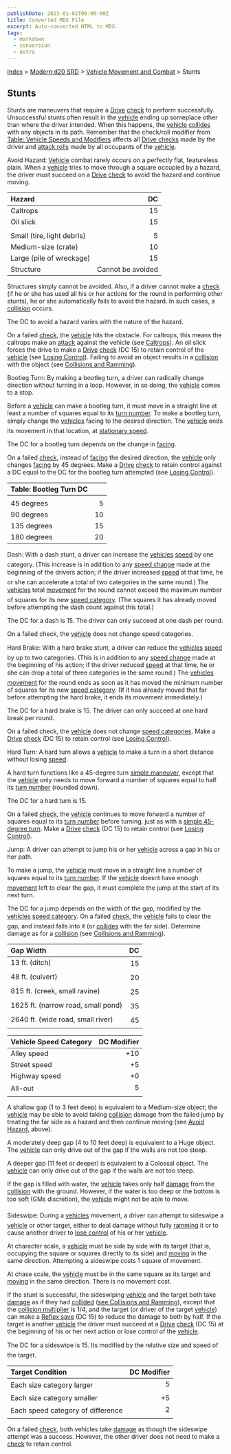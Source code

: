 ```yaml
---
publishDate: 2023-01-02T00:00:00Z
title: Converted MDX File
excerpt: Auto-converted HTML to MDX.
tags:
  - markdown
  - conversion
  - Astro
---
```


[Index](-index) > [Modern d20 SRD](modern-d20-srd-index) > [Vehicle Movement and Combat](modern-d20-srd-vehicle-movement-and-combat-index) > Stunts

## Stunts

Stunts are maneuvers that require a [Drive](modern-d20-srd-skills-drive) [check](modern-d20-srd-skills-skill-basics) to perform successfully. Unsuccessful stunts often result in the [vehicle](modern-d20-srd-equipment-equipment-vehicles) ending up someplace other than where the driver intended. When this happens, the [vehicle](modern-d20-srd-equipment-equipment-vehicles) [collides](modern-d20-srd-vehicle-movement-and-combat-collisions-ramming) with any objects in its path. Remember that the check/roll modifier from [Table:
Vehicle Speeds and Modifiers](modern-d20-srd-vehicle-movement-and-combat-vehicle-speed) affects all [Drive ](modern-d20-srd-skills-drive)[checks](modern-d20-srd-skills-skill-basics) made by the driver and [attack
rolls](modern-d20-srd-combat-attack-roll) made by all occupants of the [vehicle](modern-d20-srd-equipment-equipment-vehicles).

Avoid Hazard: [Vehicle](modern-d20-srd-equipment-equipment-vehicles) combat rarely occurs on a perfectly flat, featureless plain. When a [vehicle](modern-d20-srd-equipment-equipment-vehicles) tries to move through a square occupied by a hazard, the driver must succeed on a [Drive](modern-d20-srd-skills-drive) [check](modern-d20-srd-skills-skill-basics) to avoid the hazard and continue moving.

| Hazard                     |                DC |
| :------------------------- | ----------------: |
| Caltrops                   |                15 |
| Oil slick                  |                15 |
|                            |                   |
| Small (tire, light debris) |                 5 |
| Medium-size (crate)        |                10 |
| Large (pile of wreckage)   |                15 |
| Structure                  | Cannot be avoided |

Structures simply cannot be avoided. Also, if a driver cannot make a [check](modern-d20-srd-skills-skill-basics) (if he or she has used all his or her actions for the round in performing other stunts), he or she automatically fails to avoid the hazard. In such cases, a [collision](modern-d20-srd-vehicle-movement-and-combat-collisions-ramming) occurs.

The DC to avoid a hazard varies with the nature of the hazard.

On a failed [check](modern-d20-srd-skills-skill-basics), the [vehicle](modern-d20-srd-equipment-equipment-vehicles) hits
the obstacle. For caltrops, this means the caltrops make an [attack](modern-d20-srd-vehicle-movement-and-combat-attack-options) against
the vehicle (see [Caltrops](modern-d20-srd-equipment-professional-equipment-php#caltrops-index)).
An oil slick forces the drive to make a [Drive](modern-d20-srd-skills-drive) [check](modern-d20-srd-skills-skill-basics) (DC 15) to retain control of the [vehicle](modern-d20-srd-equipment-equipment-vehicles) (see
[Losing
Control](modern-d20-srd-vehicle-movement-and-combat-losing-control)). Failing to avoid an object results in a [collision](modern-d20-srd-vehicle-movement-and-combat-collisions-ramming) with the
object (see [Collisions
and Ramming](modern-d20-srd-vehicle-movement-and-combat-collisions-ramming)).

Bootleg Turn: By making a bootleg turn, a driver can radically change direction without turning in a loop. However, in so doing, the [vehicle](modern-d20-srd-equipment-equipment-vehicles) comes to a stop.

Before a [vehicle](modern-d20-srd-equipment-equipment-vehicles) can make a bootleg turn, it must move in a straight line at least a number of squares equal to its [turn
number](modern-d20-srd-vehicle-movement-and-combat-vehicle-speed). To make a bootleg turn, simply change the [vehicles](modern-d20-srd-equipment-equipment-vehicles) facing to the desired direction. The [vehicle](modern-d20-srd-equipment-equipment-vehicles) ends its movement in that location, at [stationary
speed](modern-d20-srd-vehicle-movement-and-combat-vehicle-speed).

The DC for a bootleg turn depends on the change in [facing](modern-d20-srd-vehicle-movement-and-combat-facing-firing-arcs).

On a failed [check](modern-d20-srd-skills-skill-basics), instead of [facing](modern-d20-srd-vehicle-movement-and-combat-facing-firing-arcs) the desired direction, the [vehicle](modern-d20-srd-equipment-equipment-vehicles) only changes [facing](modern-d20-srd-vehicle-movement-and-combat-facing-firing-arcs) by 45 degrees. Make a [Drive](modern-d20-srd-skills-drive) [check](modern-d20-srd-skills-skill-basics) to retain control against a DC equal to the DC for the bootleg turn attempted (see [Losing
Control](modern-d20-srd-vehicle-movement-and-combat-losing-control)).

| Table: Bootleg Turn DC |     |
| :--------------------- | --: |
|                        |     |
| 45 degrees             |   5 |
| 90 degrees             |  10 |
| 135 degrees            |  15 |
| 180 degrees            |  20 |

Dash: With a dash stunt, a driver can increase the [vehicles](modern-d20-srd-equipment-equipment-vehicles) [speed](modern-d20-srd-vehicle-movement-and-combat-vehicle-speed) by one category. (This increase is in addition to any [speed
change](modern-d20-srd-vehicle-movement-and-combat-declaring-speed) made at the beginning of the drivers action; if the driver increased [speed](modern-d20-srd-vehicle-movement-and-combat-vehicle-speed) at that time, he or she can accelerate a total of two categories in the same round.) The [vehicles](modern-d20-srd-equipment-equipment-vehicles) total [movement](modern-d20-srd-vehicle-movement-and-combat-moving) for the round cannot exceed the maximum number of squares for its new [speed
category](modern-d20-srd-vehicle-movement-and-combat-vehicle-speed). (The squares it has already moved before attempting the dash count against this total.)

The DC for a dash is 15. The driver can only succeed at one dash per round.

On a failed check, the [vehicle](modern-d20-srd-equipment-equipment-vehicles) does not change speed categories.

Hard Brake: With a hard brake stunt, a driver can reduce the [vehicles](modern-d20-srd-equipment-equipment-vehicles) [speed](modern-d20-srd-vehicle-movement-and-combat-vehicle-speed) by up to two categories. (This is in addition to any [speed
change](modern-d20-srd-vehicle-movement-and-combat-declaring-speed) made at the beginning of his action; if the driver reduced [speed](modern-d20-srd-vehicle-movement-and-combat-vehicle-speed) at that time, he or she can drop a total of three categories in the same round.) The [vehicles](modern-d20-srd-equipment-equipment-vehicles) [movement](modern-d20-srd-vehicle-movement-and-combat-moving) for the round ends as soon as it has moved the minimum number of squares for its new [speed
category](modern-d20-srd-vehicle-movement-and-combat-vehicle-speed). (If it has already moved that far before attempting the hard brake, it ends its movement immediately.)

The DC for a hard brake is 15. The driver can only succeed at one hard break per round.

On a failed check, the [vehicle](modern-d20-srd-vehicle-movement-and-combat-moving) does not change [speed
categories](modern-d20-srd-vehicle-movement-and-combat-vehicle-speed). Make a [Drive](modern-d20-srd-skills-drive) [check](modern-d20-srd-skills-skill-basics) (DC 15) to retain control (see [Losing
Control](modern-d20-srd-vehicle-movement-and-combat-losing-control)).

Hard Turn: A hard turn allows a [vehicle](modern-d20-srd-equipment-equipment-vehicles) to make a turn in a short distance without losing [speed](modern-d20-srd-vehicle-movement-and-combat-vehicle-speed).

A hard turn functions like a 45-degree turn [simple
maneuver](modern-d20-srd-vehicle-movement-and-combat-simple-maneuvers), except that the [vehicle](modern-d20-srd-equipment-equipment-vehicles) only needs to move forward a number of squares equal to half its [turn
number](modern-d20-srd-vehicle-movement-and-combat-vehicle-speed) (rounded down).

The DC for a hard turn is 15.

On a failed [check](modern-d20-srd-skills-skill-basics), the [vehicle](modern-d20-srd-equipment-equipment-vehicles) continues to move forward a number of squares equal to its [turn
number](modern-d20-srd-vehicle-movement-and-combat-vehicle-speed) before turning, just as with a [simple
45-degree turn](modern-d20-srd-vehicle-movement-and-combat-simple-maneuvers). Make a [Drive](modern-d20-srd-skills-drive) [check](modern-d20-srd-skills-skill-basics) (DC 15) to retain control (see [Losing
Control](modern-d20-srd-vehicle-movement-and-combat-losing-control)).

Jump: A driver can attempt to jump his or her [vehicle](modern-d20-srd-equipment-equipment-vehicles) across a gap in his
or her path.

To make a jump, the [vehicle](modern-d20-srd-equipment-equipment-vehicles) must move in a straight line a number of squares equal to its [turn
number](modern-d20-srd-vehicle-movement-and-combat-vehicle-speed). If the [vehicle](modern-d20-srd-equipment-equipment-vehicles) doesnt have enough [movement](modern-d20-srd-vehicle-movement-and-combat-moving) left to clear the gap, it must complete the jump at the start of its next turn.

The DC for a jump depends on the width of the gap, modified by the [vehicles](modern-d20-srd-equipment-equipment-vehicles) [speed
category](modern-d20-srd-vehicle-movement-and-combat-vehicle-speed).
On a failed [check](modern-d20-srd-skills-skill-basics), the [vehicle](modern-d20-srd-equipment-equipment-vehicles) fails to clear the gap, and instead falls into it (or [collides](modern-d20-srd-vehicle-movement-and-combat-collisions-ramming) with the far side). Determine damage as for a [collision](modern-d20-srd-vehicle-movement-and-combat-collisions-ramming) (see [Collisions
and Ramming](modern-d20-srd-vehicle-movement-and-combat-collisions-ramming)).

| Gap Width                          |  DC |
| :--------------------------------- | --: |
| 13 ft. (ditch)                     |  15 |
| 48 ft. (culvert)                   |  20 |
| 815 ft. (creek, small ravine)      |  25 |
| 1625 ft. (narrow road, small pond) |  35 |
| 2640 ft. (wide road, small river)  |  45 |

| Vehicle Speed Category | DC Modifier |
| :--------------------- | ----------: |
| Alley speed            |         +10 |
| Street speed           |          +5 |
| Highway speed          |          +0 |
| All-out                |           5 |

A shallow gap (1 to 3 feet deep) is equivalent to a Medium-size object; the [vehicle](modern-d20-srd-equipment-equipment-vehicles) may be able to avoid taking [collision](modern-d20-srd-vehicle-movement-and-combat-collisions-ramming) damage from the failed jump by treating the far side as a hazard and then continue moving (see [Avoid
Hazard](modern-d20-srd-vehicle-movement-and-combat-stunts-php#avoid-hazard-index), above).

A moderately deep gap (4 to 10 feet deep) is equivalent to a Huge object. The [vehicle](modern-d20-srd-equipment-equipment-vehicles) can only drive out of the gap if the walls are not too steep.

A deeper gap (11 feet or deeper) is equivalent to a Colossal object. The [vehicle](modern-d20-srd-equipment-equipment-vehicles) can only drive out of the gap if the walls are not too steep.

If the gap is filled with water, the [vehicle](modern-d20-srd-equipment-equipment-vehicles) takes only half [damage](modern-d20-srd-vehicle-movement-and-combat-damaging-vehicles) from the [collision](modern-d20-srd-vehicle-movement-and-combat-collisions-ramming) with the ground. However, if the water is too deep or the bottom is too soft (GMs discretion), the [vehicle](modern-d20-srd-equipment-equipment-vehicles) might not be able to move.

Sideswipe: During a [vehicles](modern-d20-srd-equipment-equipment-vehicles) movement, a driver can attempt to sideswipe a [vehicle](modern-d20-srd-equipment-equipment-vehicles) or other target, either to deal damage without fully [ramming](modern-d20-srd-vehicle-movement-and-combat-collisions-ramming) it or to cause another driver to [lose
control](modern-d20-srd-vehicle-movement-and-combat-losing-control) of his or her [vehicle](modern-d20-srd-equipment-equipment-vehicles).

At character scale, a [vehicle](modern-d20-srd-equipment-equipment-vehicles) must be side by side with its target (that is, occupying the square or squares directly to its side) and [moving](modern-d20-srd-vehicle-movement-and-combat-moving) in the same direction. Attempting a sideswipe costs 1 square of movement.

At chase scale, the [vehicle](modern-d20-srd-equipment-equipment-vehicles) must be in the same square as its target and [moving](modern-d20-srd-vehicle-movement-and-combat-moving) in the same direction. There is no movement cost.

If the stunt is successful, the sideswiping [vehicle](modern-d20-srd-equipment-equipment-vehicles) and the target both take [damage](modern-d20-srd-vehicle-movement-and-combat-damaging-vehicles) as if they had [collided](modern-d20-srd-vehicle-movement-and-combat-collisions-ramming) ([see
Collisions and Ramming](modern-d20-srd-vehicle-movement-and-combat-collisions-ramming)), except that the [collision
multiplier](modern-d20-srd-vehicle-movement-and-combat-collisions-ramming) is 1/4, and the target (or driver of the target [vehicle](modern-d20-srd-equipment-equipment-vehicles)) can make a [Reflex
save](modern-d20-srd-basics-saving-throws) (DC 15) to reduce the damage to both by half. If the target is another [vehicle](modern-d20-srd-equipment-equipment-vehicles) the driver must succeed at a [Drive](modern-d20-srd-skills-drive) [check](modern-d20-srd-skills-skill-basics) (DC 15) at the beginning of his or her next action or lose control of the [vehicle](modern-d20-srd-equipment-equipment-vehicles).

The DC for a sideswipe is 15. Its modified by the relative size and speed of the target.

| Target Condition                  | DC Modifier |
| :-------------------------------- | ----------: |
| Each size category larger         |           5 |
| Each size category smaller        |          +5 |
| Each speed category of difference |           2 |

On a failed [check](modern-d20-srd-skills-skill-basics), both vehicles take [damage](modern-d20-srd-vehicle-movement-and-combat-damaging-vehicles) as though the sideswipe attempt was a success. However, the other driver does not need to make a [check](modern-d20-srd-skills-skill-basics) to retain control.

